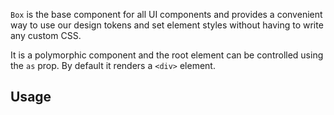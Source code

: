 <ax-layout />

`Box` is the base component for all UI components and provides a convenient way to use our design tokens and set element styles without having to write any custom CSS.

It is a polymorphic component and the root element can be controlled using the `as` prop. By default it renders a `<div>` element.

## Usage

<ax-demo name="box-usage" />
